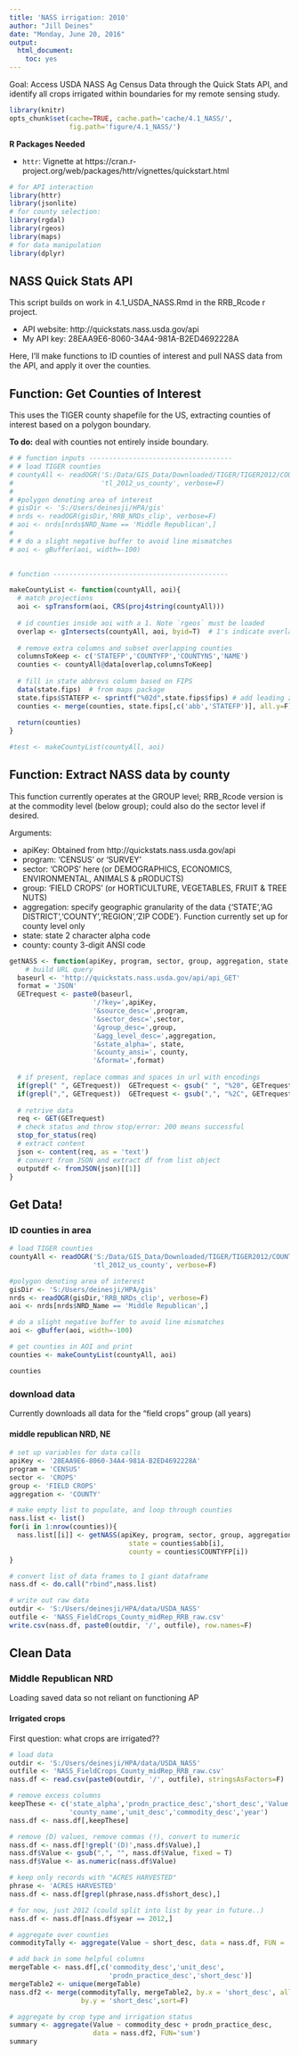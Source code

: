 ```yaml
---
title: 'NASS irrigation: 2010'
author: "Jill Deines"
date: "Monday, June 20, 2016"
output: 
  html_document:
    toc: yes
---
```


Goal: Access USDA NASS Ag Census Data through the Quick Stats API, and identify all crops irrigated within boundaries for my remote sensing study.


```r
library(knitr)
opts_chunk$set(cache=TRUE, cache.path='cache/4.1_NASS/',
               fig.path='figure/4.1_NASS/')
```

**R Packages Needed**

* `httr`: Vignette at https://cran.r-project.org/web/packages/httr/vignettes/quickstart.html

```r
# for API interaction
library(httr) 
library(jsonlite)
# for county selection:
library(rgdal)
library(rgeos)
library(maps)
# for data manipulation
library(dplyr)
```

## NASS Quick Stats API
This script builds on work in 4.1_USDA_NASS.Rmd in the RRB_Rcode r project.

* API website: http://quickstats.nass.usda.gov/api
* My API key: 28EAA9E6-8060-34A4-981A-B2ED4692228A

Here, I'll make functions to ID counties of interest and pull NASS data from the API, and apply it over the counties.

## Function: Get Counties of Interest
This uses the TIGER county shapefile for the US, extracting counties of interest based on a polygon boundary.

**To do:** deal with counties not entirely inside boundary. 


```r
# # function inputs ------------------------------------
# # load TIGER counties
# countyAll <- readOGR('S:/Data/GIS_Data/Downloaded/TIGER/TIGER2012/COUNTY',
#                      'tl_2012_us_county', verbose=F)
# 
# #polygon denoting area of interest
# gisDir <- 'S:/Users/deinesji/HPA/gis'
# nrds <- readOGR(gisDir,'RRB_NRDs_clip', verbose=F) 
# aoi <- nrds[nrds$NRD_Name == 'Middle Republican',]
# 
# # do a slight negative buffer to avoid line mismatches
# aoi <- gBuffer(aoi, width=-100)
  

# function --------------------------------------------

makeCountyList <- function(countyAll, aoi){
  # match projections
  aoi <- spTransform(aoi, CRS(proj4string(countyAll)))
  
  # id counties inside aoi with a 1. Note `rgeos` must be loaded
  overlap <- gIntersects(countyAll, aoi, byid=T)  # 1's indicate overlap
  
  # remove extra columns and subset overlapping counties
  columnsToKeep <- c('STATEFP','COUNTYFP','COUNTYNS','NAME')
  counties <- countyAll@data[overlap,columnsToKeep]
  
  # fill in state abbrevs column based on FIPS
  data(state.fips)  # from maps package
  state.fips$STATEFP <- sprintf("%02d",state.fips$fips) # add leading zero
  counties <- merge(counties, state.fips[,c('abb','STATEFP')], all.y=F)
  
  return(counties)
}

#test <- makeCountyList(countyAll, aoi)
```

## Function: Extract NASS data by county
This function currently operates at the GROUP level; RRB_Rcode version is at the commodity level (below group); could also do the sector level if desired.

Arguments:

* apiKey: Obtained from http://quickstats.nass.usda.gov/api
* program: 'CENSUS' or 'SURVEY'
* sector: 'CROPS' here (or DEMOGRAPHICS, ECONOMICS, ENVIRONMENTAL, ANIMALS & pRODUCTS)
* group: 'FIELD CROPS' (or HORTICULTURE, VEGETABLES, FRUIT & TREE NUTS)
* aggregation: specify geographic granularity of the data {'STATE','AG DISTRICT','COUNTY','REGION','ZIP CODE'}. Function currently set up for county level only
* state: state 2 character alpha code
* county: county 3-digit ANSI code

```r
getNASS <- function(apiKey, program, sector, group, aggregation, state, county){
    # build URL query
  baseurl <- 'http://quickstats.nass.usda.gov/api/api_GET'
  format = 'JSON'
  GETrequest <- paste0(baseurl,
                     '/?key=',apiKey,
                     '&source_desc=',program,
                     '&sector_desc=',sector,
                     '&group_desc=',group,
                     '&agg_level_desc=',aggregation,
                     '&state_alpha=', state,
                     '&county_ansi=', county,
                     '&format=',format)
  
  # if present, replace commas and spaces in url with encodings
  if(grepl(" ", GETrequest))  GETrequest <- gsub(" ", "%20", GETrequest)
  if(grepl(",", GETrequest))  GETrequest <- gsub(",", "%2C", GETrequest)
  
  # retrive data
  req <- GET(GETrequest)
  # check status and throw stop/error: 200 means successful
  stop_for_status(req)
  # extract content
  json <- content(req, as = 'text')
  # convert from JSON and extract df from list object
  outputdf <- fromJSON(json)[[1]]
}

```

## Get Data!

### ID counties in area

```r
# load TIGER counties
countyAll <- readOGR('S:/Data/GIS_Data/Downloaded/TIGER/TIGER2012/COUNTY',
                     'tl_2012_us_county', verbose=F)

#polygon denoting area of interest
gisDir <- 'S:/Users/deinesji/HPA/gis'
nrds <- readOGR(gisDir,'RRB_NRDs_clip', verbose=F) 
aoi <- nrds[nrds$NRD_Name == 'Middle Republican',]

# do a slight negative buffer to avoid line mismatches
aoi <- gBuffer(aoi, width=-100)

# get counties in AOI and print 
counties <- makeCountyList(countyAll, aoi)

counties
```

### download data
Currently downloads all data for the "field crops" group (all years)

#### middle republican NRD, NE

```r
# set up variables for data calls
apiKey <- '28EAA9E6-8060-34A4-981A-B2ED4692228A'
program = 'CENSUS'
sector <- 'CROPS'
group <- 'FIELD CROPS'
aggregation <- 'COUNTY'

# make empty list to populate, and loop through counties
nass.list <- list()
for(i in 1:nrow(counties)){
  nass.list[[i]] <- getNASS(apiKey, program, sector, group, aggregation, 
                              state = counties$abb[i],
                              county = counties$COUNTYFP[i])
}

# convert list of data frames to 1 giant dataframe
nass.df <- do.call("rbind",nass.list)

# write out raw data
outdir <- 'S:/Users/deinesji/HPA/data/USDA_NASS'
outfile <- 'NASS_FieldCrops_County_midRep_RRB_raw.csv'
write.csv(nass.df, paste0(outdir, '/', outfile), row.names=F)
```

## Clean Data

### Middle Republican NRD
Loading saved data so not reliant on functioning AP

#### Irrigated crops
First question: what crops are irrigated??

```r
# load data
outdir <- 'S:/Users/deinesji/HPA/data/USDA_NASS'
outfile <- 'NASS_FieldCrops_County_midRep_RRB_raw.csv'
nass.df <- read.csv(paste0(outdir, '/', outfile), stringsAsFactors=F)

# remove excess columns
keepThese <- c('state_alpha','prodn_practice_desc','short_desc','Value',
               'county_name','unit_desc','commodity_desc','year')
nass.df <- nass.df[,keepThese]

# remove (D) values, remove commas (!), convert to numeric
nass.df <- nass.df[!grepl('(D)',nass.df$Value),]
nass.df$Value <- gsub(",", "", nass.df$Value, fixed = T)
nass.df$Value <- as.numeric(nass.df$Value)

# keep only records with "ACRES HARVESTED"
phrase <- 'ACRES HARVESTED'
nass.df <- nass.df[grepl(phrase,nass.df$short_desc),]

# for now, just 2012 (could split into list by year in future..)
nass.df <- nass.df[nass.df$year == 2012,]

# aggregate over counties
commodityTally <- aggregate(Value ~ short_desc, data = nass.df, FUN = 'sum')

# add back in some helpful columns
mergeTable <- nass.df[,c('commodity_desc','unit_desc',
                         'prodn_practice_desc','short_desc')]
mergeTable2 <- unique(mergeTable)
nass.df2 <- merge(commodityTally, mergeTable2, by.x = 'short_desc', all=F,
                  by.y = 'short_desc',sort=F)

# aggregate by crop type and irrigation status
summary <- aggregate(Value ~ commodity_desc + prodn_practice_desc,
                     data = nass.df2, FUN='sum')
summary
```

